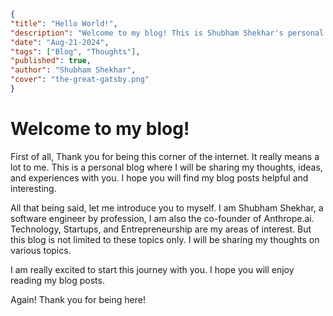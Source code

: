 ```json
{
"title": "Hello World!",
"description": "Welcome to my blog! This is Shubham Shekhar's personal blog. I am here to share the best of my knowledge, experience & ideas with you.",
"date": "Aug-21-2024",
"tags": ["Blog", "Thoughts"],
"published": true,
"author": "Shubham Shekhar",
"cover": "the-great-gatsby.png"
}
```

# Welcome to my blog!

First of all, Thank you for being this corner of the internet. It really means a lot to me.
This is a personal blog where I will be sharing my thoughts, ideas, and experiences with you.
I hope you will find my blog posts helpful and interesting.

All that being said, let me introduce you to myself.
I am Shubham Shekhar, a software engineer by profession, I am also the co-founder of Anthrope.ai.
Technology, Startups, and Entrepreneurship are my areas of interest.
But this blog is not limited to these topics only. I will be sharing my thoughts on various topics.

I am really excited to start this journey with you. I hope you will enjoy reading my blog posts.

Again! Thank you for being here!